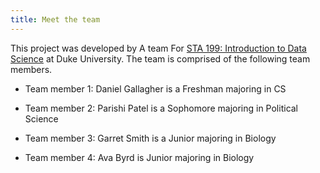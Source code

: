 ```yaml
---
title: Meet the team
---
```


This project was developed by A team For [STA 199: Introduction to Data Science](https://sta199-f24.github.io/) at Duke University.
The team is comprised of the following team members.

-   Team member 1: Daniel Gallagher is a Freshman majoring in CS

-   Team member 2: Parishi Patel is a Sophomore majoring in Political Science

-   Team member 3: Garret Smith is a Junior majoring in Biology

-   Team member 4: Ava Byrd is Junior majoring in Biology
